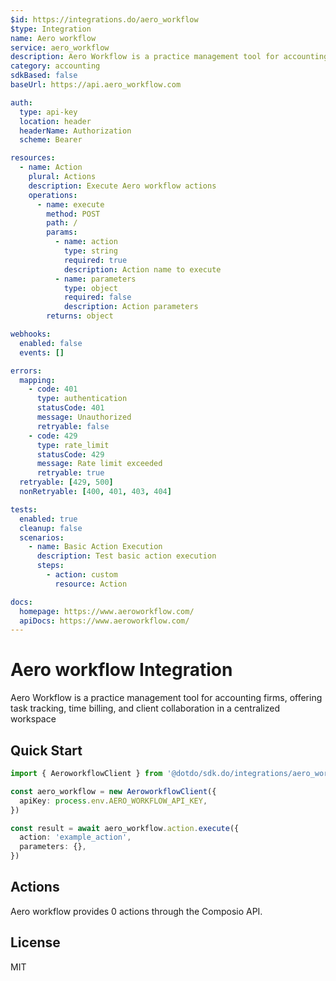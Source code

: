 ```yaml
---
$id: https://integrations.do/aero_workflow
$type: Integration
name: Aero workflow
service: aero_workflow
description: Aero Workflow is a practice management tool for accounting firms, offering task tracking, time billing, and client collaboration in a centralized workspace
category: accounting
sdkBased: false
baseUrl: https://api.aero_workflow.com

auth:
  type: api-key
  location: header
  headerName: Authorization
  scheme: Bearer

resources:
  - name: Action
    plural: Actions
    description: Execute Aero workflow actions
    operations:
      - name: execute
        method: POST
        path: /
        params:
          - name: action
            type: string
            required: true
            description: Action name to execute
          - name: parameters
            type: object
            required: false
            description: Action parameters
        returns: object

webhooks:
  enabled: false
  events: []

errors:
  mapping:
    - code: 401
      type: authentication
      statusCode: 401
      message: Unauthorized
      retryable: false
    - code: 429
      type: rate_limit
      statusCode: 429
      message: Rate limit exceeded
      retryable: true
  retryable: [429, 500]
  nonRetryable: [400, 401, 403, 404]

tests:
  enabled: true
  cleanup: false
  scenarios:
    - name: Basic Action Execution
      description: Test basic action execution
      steps:
        - action: custom
          resource: Action

docs:
  homepage: https://www.aeroworkflow.com/
  apiDocs: https://www.aeroworkflow.com/
---
```


# Aero workflow Integration

Aero Workflow is a practice management tool for accounting firms, offering task tracking, time billing, and client collaboration in a centralized workspace

## Quick Start

```typescript
import { AeroworkflowClient } from '@dotdo/sdk.do/integrations/aero_workflow'

const aero_workflow = new AeroworkflowClient({
  apiKey: process.env.AERO_WORKFLOW_API_KEY,
})

const result = await aero_workflow.action.execute({
  action: 'example_action',
  parameters: {},
})
```

## Actions

Aero workflow provides 0 actions through the Composio API.

## License

MIT

